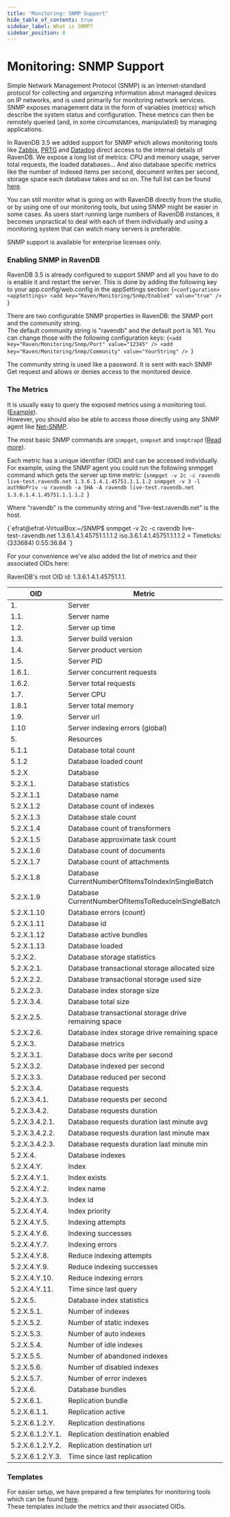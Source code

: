 ```yaml
---
title: "Monitoring: SNMP Support"
hide_table_of_contents: true
sidebar_label: What is SNMP?
sidebar_position: 0
---
```



# Monitoring: SNMP Support

Simple Network Management Protocol (SNMP) is an Internet-standard protocol for collecting and organizing information 
about managed devices on IP networks, and is used primarily for monitoring network services. SNMP exposes management 
data in the form of variables (metrics) which describe the system status and configuration. These metrics can then be 
remotely queried (and, in some circumstances, manipulated) by managing applications.

In RavenDB 3.5 we added support for SNMP which allows monitoring tools like [Zabbix](https://www.zabbix.com), [PRTG](https://www.paessler.com/prtg) 
and [Datadog](https://www.datadoghq.com/) direct access to the internal details of RavenDB. We expose a long list of metrics: CPU and memory usage,
server total requests, the loaded databases... And also database specific metrics like the number of indexed items per 
second, document writes per second, storage space each database takes and so on. The full list can be found [here](https://github.com/ravendb/ravendb/blob/v3.5/Raven.Database/Plugins/Builtins/Monitoring/Snmp/Templates/RAVENDB-MIB.txt).

You can still monitor what is going on with RavenDB directly from the studio, or by using one of our monitoring tools, 
but using SNMP might be easier in some cases. As users start running large numbers of RavenDB instances, it 
becomes unpractical to deal with each of them individually and using a monitoring system that can watch many servers 
is preferable.

<Admonition type="note" title="Note" id="note" href="#note">
SNMP support is available for enterprise licenses only.
</Admonition>


### Enabling SNMP in RavenDB

RavenDB 3.5 is already configured to support SNMP and all you have to do is enable it and restart the server. 
This is done by adding the following key to your app.config/web.config in the appSettings section:
<TabItem value="plain" label="plain">
<CodeBlock language="plain">
{`<configuration>
    <appSettings>
        <add key="Raven/Monitoring/Snmp/Enabled" value="true" />
`}
</CodeBlock>
</TabItem>

There are two configurable SNMP properties in RavenDB: the SNMP port and the community string.   
The default community string is "ravendb" and the default port is 161. 
You can change those with the following configuration keys:
<TabItem value="plain" label="plain">
<CodeBlock language="plain">
{`<add key="Raven/Monitoring/Snmp/Port" value="12345" />
<add key="Raven/Monitoring/Snmp/Community" value="YourString" />
`}
</CodeBlock>
</TabItem>

The community string is used like a password. It is sent with each SNMP Get request and 
allows or denies access to the monitored device.

### The Metrics

It is usually easy to query the exposed metrics using a monitoring tool. ([Example](./setup-zabbix)).   
However, you should also be able to access those directly using any SNMP agent like [Net-SNMP](http://net-snmp.sourceforge.net/).   

The most basic SNMP commands are `snmpget`, `snmpset` and `snmptrapd` ([Read more](http://net-snmp.sourceforge.net/tutorial/tutorial-5/commands/)).   

Each metric has a unique identifier (OID) and can be accessed individually.   
For example, using the SNMP agent you could run the following snmpget command which gets the server up time metric:
<TabItem value="plain" label="plain">
<CodeBlock language="plain">
{`snmpget -v 2c -c ravendb live-test.ravendb.net 1.3.6.1.4.1.45751.1.1.1.2
snmpget -v 3 -l authNoPriv -u ravendb -a SHA -A ravendb live-test.ravendb.net 1.3.6.1.4.1.45751.1.1.1.2
`}
</CodeBlock>
</TabItem>

Where "ravendb" is the community string and "live-test.ravendb.net" is the host.

<TabItem value="plain" label="plain">
<CodeBlock language="plain">
{`efrat@efrat-VirtualBox:~/SNMP$ snmpget -v 2c -c ravendb live-test-.ravendb.net 1.3.6.1.4.1.45751.1.1.1.2
iso.3.6.1.4.1.45751.1.1.1.2 = Timeticks: (333684) 0:55:36.84
`}
</CodeBlock>
</TabItem>

For your convenience we've also added the list of metrics and their associated OIDs here:   

RavenDB's root OID id: 1.3.6.1.4.1.45751.1.1.

| OID | Metric |
| --- | ------ |
|1. |Server |  
|1.1. |Server name |
|1.2. |Server up time |
|1.3. |Server build version |
|1.4. |Server product version |
|1.5. |Server PID |
|1.6.1. |Server concurrent requests |
|1.6.2. |Server total requests |
|1.7. |Server CPU |
|1.8.1 |Server total memory |
|1.9. |Server url |
|1.10 |Server indexing errors (global) |
|5. |Resources | 
|5.1.1 |Database total count |
|5.1.2 |Database loaded count |
|5.2.X |Database |
|5.2.X.1. |Database statistics |
|5.2.X.1.1 |Database name |
|5.2.X.1.2 |Database count of indexes |
|5.2.X.1.3 |Database stale count |
|5.2.X.1.4 |Database count of transformers |
|5.2.X.1.5 |Database approximate task count |
|5.2.X.1.6 |Database count of documents |
|5.2.X.1.7 |Database count of attachments |
|5.2.X.1.8 |Database CurrentNumberOfItemsToIndexInSingleBatch |
|5.2.X.1.9 |Database CurrentNumberOfItemsToReduceInSingleBatch |
|5.2.X.1.10 |Database errors (count) |
|5.2.X.1.11 |Database id |
|5.2.X.1.12 |Database active bundles |
|5.2.X.1.13 |Database loaded |
|5.2.X.2. |Database storage statistics |
|5.2.X.2.1. |Database transactional storage allocated size |
|5.2.X.2.2. |Database transactional storage used size |
|5.2.X.2.3. |Database index storage size |
|5.2.X.3.4. |Database total size |
|5.2.X.2.5. |Database transactional storage drive remaining space |
|5.2.X.2.6. |Database index storage drive remaining space |
|5.2.X.3. |Database metrics |
|5.2.X.3.1. |Database docs write per second |
|5.2.X.3.2. |Database indexed per second |
|5.2.X.3.3. |Database reduced per second |
|5.2.X.3.4. |Database requests |
|5.2.X.3.4.1. |Database requests per second |
|5.2.X.3.4.2. |Database requests duration |
|5.2.X.3.4.2.1. |Database requests duration last minute avg |
|5.2.X.3.4.2.2. |Database requests duration last minute max |
|5.2.X.3.4.2.3. |Database requests duration last minute min |
|5.2.X.4. |Database indexes |
|5.2.X.4.Y. |Index |
|5.2.X.4.Y.1. |Index exists |
|5.2.X.4.Y.2. |Index name |
|5.2.X.4.Y.3. |Index id |
|5.2.X.4.Y.4. |Index priority |
|5.2.X.4.Y.5. |Indexing attempts |
|5.2.X.4.Y.6. |Indexing successes |
|5.2.X.4.Y.7. |Indexing errors |
|5.2.X.4.Y.8. |Reduce indexing attempts |
|5.2.X.4.Y.9. |Reduce indexing successes |
|5.2.X.4.Y.10. |Reduce indexing errors |
|5.2.X.4.Y.11. |Time since last query |
|5.2.X.5. |Database index statistics |
|5.2.X.5.1. |Number of indexes |
|5.2.X.5.2. |Number of static indexes |
|5.2.X.5.3. |Number of auto indexes |
|5.2.X.5.4. |Number of idle indexes |
|5.2.X.5.5. |Number of abandoned indexes |
|5.2.X.5.6. |Number of disabled indexes |
|5.2.X.5.7. |Number of error indexes |
|5.2.X.6. |Database bundles |
|5.2.X.6.1. |Replication bundle |
|5.2.X.6.1.1. |Replication active |
|5.2.X.6.1.2.Y. |Replication destinations |
|5.2.X.6.1.2.Y.1. |Replication destination enabled |
|5.2.X.6.1.2.Y.2. |Replication destination url |
|5.2.X.6.1.2.Y.3. |Time since last replication |

### Templates

For easier setup, we have prepared a few templates for monitoring tools which can be found [here](https://github.com/ravendb/ravendb/tree/v3.5/Raven.Database/Plugins/Builtins/Monitoring/Snmp/Templates).   
These templates include the metrics and their associated OIDs.


